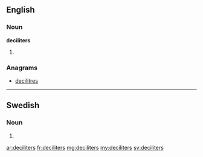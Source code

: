 ==English==

===Noun===
'''deciliters'''

# {{plural of|deciliter}}

===Anagrams===
* [[decilitres#English|decilitres]]

----

==Swedish==

===Noun===
{{head|sv|noun form}}

# {{sv-noun-form-indef-gen|deciliter}}

[[ar:deciliters]]
[[fr:deciliters]]
[[mg:deciliters]]
[[my:deciliters]]
[[sv:deciliters]]